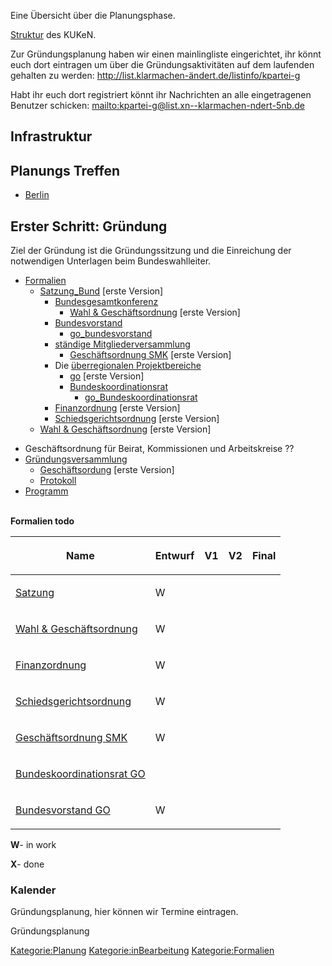 Eine Übersicht über die Planungsphase.

[[Struktur_KUKeN_Bund| Struktur]] des KUKeN.

Zur Gründungsplanung haben wir einen mainlingliste eingerichtet, ihr könnt euch dort eintragen um über die Gründungsaktivitäten auf dem laufenden gehalten zu werden:
http://list.klarmachen-ändert.de/listinfo/kpartei-g

Habt ihr euch dort registriert könnt ihr Nachrichten an alle eingetragenen Benutzer schicken: 
mailto:kpartei-g@list.xn--klarmachen-ndert-5nb.de

== Infrastruktur ==

{{:Partei_Infrastruktur}}

== Planungs Treffen ==

* [[Planungstreffen_Berlin| Berlin]]

== Erster Schritt: Gründung ==

Ziel der Gründung ist die Gründungssitzung und die Einreichung der notwendigen Unterlagen beim Bundeswahlleiter.

* [[Formalien]]
** [[Satzung_Bund]] [erste Version]
***[[Bundesgesamtkonferenz]]
****[[Go|Wahl & Geschäftsordnung]] [erste Version]
***[[Bundesvorstand]]
****[[go_bundesvorstand]]
***[[ständige Mitgliederversammlung]]
****[[Go_smk| Geschäftsordnung SMK]] [erste Version]
***Die [[überregionalen Projektbereiche]]
****[[go]] [erste Version]
****[[Bundeskoordinationsrat]]
*****[[go_Bundeskoordinationsrat]]
***[[Finanzordnung_Bund|Finanzordnung]] [erste Version]
***[[Schiedsgerichtsordnung_Bund|Schiedsgerichtsordnung]] [erste Version]
**[[Go|Wahl & Geschäftsordnung]] [erste Version]

{{Kalenderblatt
 |Typ    = Gründungsversammlung
 |Titel  = Gründungsversammlung
 |Link   = Gründungsversammlung
 |Datum  = 01.01.2016
 |Zeit   = (SS:MM)
 |Lokal  = hier die ....
 |Straße = ....
 |PLZ    = ...
 |Ort    = ..
}}
*Geschäftsordnung für Beirat, Kommissionen und Arbeitskreise ??
* [[Gründungsversammlung]]
** [[Go| Geschäftsordung]] [erste Version]
** [[Protokoll]]
*[[Programm]]

<br />

'''Formalien todo'''

{| class="wikitable"
|-
! Name !! Entwurf !! V1 !! V2 !! Final
|-
| [[Satzung]] || W ||  ||  ||
|-
| [[Go|Wahl & Geschäftsordnung]] || W ||  ||  ||
|-
| [[Finanzordnung_Bund|Finanzordnung]] || W ||  ||   ||
|-
| [[Schiedsgerichtsordnung_Bund|Schiedsgerichtsordnung]] || W ||  ||   ||
|-
| [[Go_smk| Geschäftsordnung SMK]] || W ||  ||   ||
|-
| [[go_Bundeskoordinationsrat| Bundeskoordinationsrat GO]] ||  ||  ||   ||
|-
| [[go_bundesvorstand| Bundesvorstand GO]] || W ||  ||   ||
|}
'''W'''- in work

'''X'''- done

=== Kalender ===

Gründungsplanung, hier können wir Termine eintragen.

<mscalendar>Gründungsplanung</mscalendar>




[[Kategorie:Planung]]
[[Kategorie:inBearbeitung]]
[[Kategorie:Formalien]]